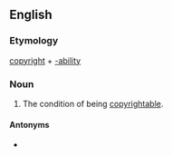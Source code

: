 ==English==

===Etymology===
[[copyright]] + [[-ability]]

===Noun===
{{wikipedia}}
{{en-noun|-}}

# {{label|en|copyright}} The condition of being [[copyrightable]].

====Antonyms====
* {{l|en|uncopyrightability}}